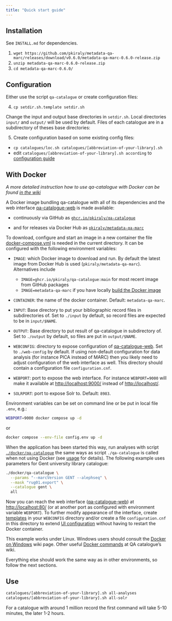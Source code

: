 ```yaml
---
title: "Quick start guide"
---
```


## Installation

See `INSTALL.md` for dependencies.

1. `wget https://github.com/pkiraly/metadata-qa-marc/releases/download/v0.6.0/metadata-qa-marc-0.6.0-release.zip`
2. `unzip metadata-qa-marc-0.6.0-release.zip`
3. `cd metadata-qa-marc-0.6.0/`

## Configuration

Either use the script `qa-catalogue` or create configuration files:

4. `cp setdir.sh.template setdir.sh`

Change the input and output base directories in `setdir.sh`. Local directories `input/` and `output/` will be used by
default. Files of each catalogue are in a subdirectory of theses base directories:

5. Create configuration based on some existing config files:
 * `cp catalogues/loc.sh catalogues/[abbreviation-of-your-library].sh`
 * edit `catalogues/[abbreviation-of-your-library].sh according` to [configuration guide](#configuration-1)

## With Docker

*A more detailed instruction how to use qa-catalogue with Docker can be found [in the wiki](https://github.com/pkiraly/qa-catalogue/wiki/Docker)* 

A Docker image bundling qa-catalogue with all of its dependencies and the web
interface [qa-catalogue-web] is made available:

- continuously via GitHub as [`ghcr.io/pkiraly/qa-catalogue`](https://github.com/pkiraly/qa-catalogue/pkgs/container/qa-catalogue)

- and for releases via Docker Hub as [`pkiraly/metadata-qa-marc`](https://hub.docker.com/r/pkiraly/metadata-qa-marc)

To download, configure and start an image in a new container the file
[docker-compose.yml](docker-compose.yml) is needed in the current directory. It
can be configured with the following environment variables:

- `IMAGE`: which Docker image to download and run. By default the latest
   image from Docker Hub is used (`pkiraly/metadata-qa-marc`). Alternatives include

   - `IMAGE=ghcr.io/pkiraly/qa-catalogue:main` for most recent image from GitHub packages
   - `IMAGE=metadata-qa-marc` if you have locally [build the Docker image](#appendix-vi-build-docker-image)

- `CONTAINER`: the name of the docker container. Default: `metadata-qa-marc`.

- `INPUT`: Base directory to put your bibliographic record files in subdirectories of.
   Set to `./input` by default, so record files are expected to be in `input/$NAME`.

- `OUTPUT`: Base directory to put result of qa-catalogue in subdirectory of.
   Set to `./output` by default, so files are put in `output/$NAME`.

- `WEBCONFIG`: directory to expose configuration of [qa-catalogue-web]. Set to
  `./web-config` by default. If using non-default configuration for data analysis
  (for instance PICA instead of MARC) then you likely need to adjust configuration
  of the web interface as well. This directory should contain a configuration file
  `configuration.cnf`.

- `WEBPORT`: port to expose the web interface. For instance `WEBPORT=9000` will
   make it available at <http://localhost:9000/> instead of <http://localhost/>.

- `SOLRPORT`: port to expose Solr to. Default: `8983`.

Environment variables can be set on command line or be put in local file `.env`, e.g.: 

```bash
WEBPORT=9000 docker compose up -d
```

or

```bash
docker compose --env-file config.env up -d
```

When the application has been started this way, run analyses with script
[`./docker/qa-catalogue`](docker/qa-catalogue) the same ways as script
`./qa-catalogue` is called when not using Docker (see [usage](#usage) for
details). The following example uses parameters for Gent university library
catalogue:

```bash
./docker/qa-catalogue \
  --params "--marcVersion GENT --alephseq" \
  --mask "rug01.export" \
  --catalogue gent \
  all
```

[qa-catalogue-web]: https://github.com/pkiraly/qa-catalogue-web

Now you can reach the web interface ([qa-catalogue-web]) at
<http://localhost:80/> (or at another port as configured with
environment variable `WEBPORT`). To further modify appearance of the interface,
create [templates](https://github.com/pkiraly/qa-catalogue-web/?tab=readme-ov-file#customization)
in your `WEBCONFIG` directory and/or create a file `configuration.cnf` in
this directory to extend [UI configuration](https://github.com/pkiraly/qa-catalogue-web/?tab=readme-ov-file#configuration) without having to restart the Docker container. 

This example works under Linux. Windows users should consult the 
[Docker on Windows](https://github.com/pkiraly/qa-catalogue/wiki/Docker-on-Windows) wiki page.
Other useful [Docker commands](https://github.com/pkiraly/qa-catalogue/wiki/Docker-commands)
at QA catalogue's wiki.

Everything else should work the same way as in other environments, so follow the next sections.

## Use

```bash
catalogues/[abbreviation-of-your-library].sh all-analyses
catalogues/[abbreviation-of-your-library].sh all-solr
```

For a catalogue with around 1 million record the first command will take 5-10
minutes, the later 1-2 hours.

